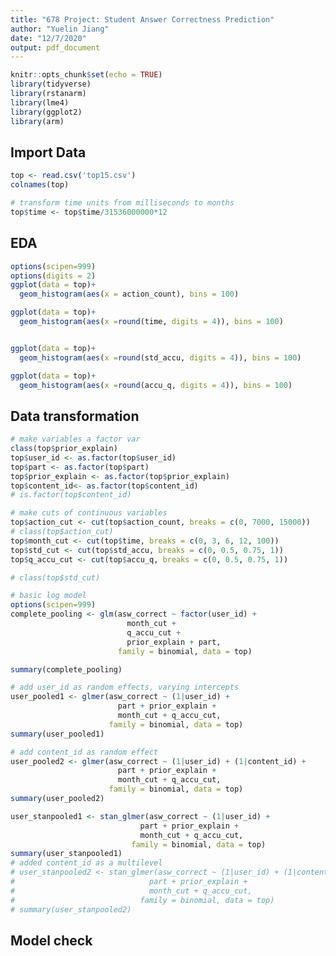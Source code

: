 ```yaml
---
title: "678 Project: Student Answer Correctness Prediction"
author: "Yuelin Jiang"
date: "12/7/2020"
output: pdf_document
---
```


```r
knitr::opts_chunk$set(echo = TRUE)
library(tidyverse)
library(rstanarm)
library(lme4)
library(ggplot2)
library(arm)

```

## Import Data
```r
top <- read.csv('top15.csv')
colnames(top)

# transform time units from milliseconds to months
top$time <- top$time/31536000000*12
```
## EDA
```r
options(scipen=999)
options(digits = 2)
ggplot(data = top)+
  geom_histogram(aes(x = action_count), bins = 100)

ggplot(data = top)+
  geom_histogram(aes(x =round(time, digits = 4)), bins = 100)


ggplot(data = top)+
  geom_histogram(aes(x =round(std_accu, digits = 4)), bins = 100)

ggplot(data = top)+
  geom_histogram(aes(x =round(accu_q, digits = 4)), bins = 100)

```


## Data transformation
```r

# make variables a factor var
class(top$prior_explain)
top$user_id <- as.factor(top$user_id)
top$part <- as.factor(top$part)
top$prior_explain <- as.factor(top$prior_explain)
top$content_id<- as.factor(top$content_id)
# is.factor(top$content_id)

# make cuts of continuous variables
top$action_cut <- cut(top$action_count, breaks = c(0, 7000, 15000))
# class(top$action_cut)
top$month_cut <- cut(top$time, breaks = c(0, 3, 6, 12, 100))
top$std_cut <- cut(top$std_accu, breaks = c(0, 0.5, 0.75, 1))
top$q_accu_cut <- cut(top$accu_q, breaks = c(0, 0.5, 0.75, 1))

# class(top$std_cut)
```

```r
# basic log model
options(scipen=999)
complete_pooling <- glm(asw_correct ~ factor(user_id) +
                          month_cut + 
                          q_accu_cut +
                          prior_explain + part, 
                        family = binomial, data = top)

summary(complete_pooling)
```

```r
# add user_id as random effects, varying intercepts
user_pooled1 <- glmer(asw_correct ~ (1|user_id) + 
                        part + prior_explain +
                        month_cut + q_accu_cut, 
                      family = binomial, data = top)
summary(user_pooled1)
```


```r
# add content_id as random effect
user_pooled2 <- glmer(asw_correct ~ (1|user_id) + (1|content_id) +
                        part + prior_explain +
                        month_cut + q_accu_cut, 
                      family = binomial, data = top)
summary(user_pooled2)
```


```r
user_stanpooled1 <- stan_glmer(asw_correct ~ (1|user_id) + 
                             part + prior_explain +
                             month_cut + q_accu_cut, 
                           family = binomial, data = top)
summary(user_stanpooled1)
# added content_id as a multilevel
# user_stanpooled2 <- stan_glmer(asw_correct ~ (1|user_id) + (1|content_id)+
#                              part + prior_explain +
#                              month_cut + q_accu_cut, 
#                            family = binomial, data = top)
# summary(user_stanpooled2)
```

## Model check
```r

```

